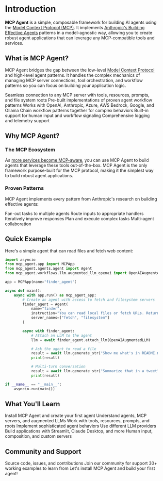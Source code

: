 # Introduction

**MCP Agent** is a simple, composable framework for building AI agents using the [Model Context Protocol (MCP)](https://modelcontextprotocol.io/introduction). It implements [Anthropic's Building Effective Agents](https://www.anthropic.com/research/building-effective-agents) patterns in a model-agnostic way, allowing you to create robust agent applications that can leverage any MCP-compatible tools and services.

## What is MCP Agent?

MCP Agent bridges the gap between the low-level [Model Context Protocol](https://modelcontextprotocol.io/introduction) and high-level agent patterns. It handles the complex mechanics of managing MCP server connections, tool orchestration, and workflow patterns so you can focus on building your application logic.

<CardGroup cols={2}>
  <Card title="MCP Integration" icon="link">
    Seamless connection to any MCP server with tools, resources, prompts, and file system roots
  </Card>
  <Card title="Agent Patterns" icon="brain">
    Pre-built implementations of proven agent workflow patterns
  </Card>
  <Card title="Model Agnostic" icon="refresh">
    Works with OpenAI, Anthropic, Azure, AWS Bedrock, Google, and Ollama
  </Card>
  <Card title="Composable" icon="puzzle-piece">
    Chain workflow patterns together for complex behaviors
  </Card>
  <Card title="Human-in-the-Loop" icon="hand">
    Built-in support for human input and workflow signaling
  </Card>
  <Card title="Observable" icon="chart-line">
    Comprehensive logging and telemetry support
  </Card>
</CardGroup>

## Why MCP Agent?

### The MCP Ecosystem

As [more services become MCP-aware](https://github.com/punkpeye/awesome-mcp-servers), you can use MCP Agent to build agents that leverage these tools out-of-the-box. MCP Agent is the only framework purpose-built for the MCP protocol, making it the simplest way to build robust agent applications.

### Proven Patterns

MCP Agent implements every pattern from Anthropic's research on building effective agents:

<CardGroup cols={3}>
  <Card title="Parallel Processing" icon="diagram-split">
    Fan-out tasks to multiple agents
  </Card>
  <Card title="Router" icon="route">
    Route inputs to appropriate handlers
  </Card>
  <Card title="Evaluator-Optimizer" icon="arrows-rotate">
    Iteratively improve responses
  </Card>
  <Card title="Orchestrator-Workers" icon="users">
    Plan and execute complex tasks
  </Card>
  <Card title="Swarm" icon="hexagon">
    Multi-agent collaboration
  </Card>
</CardGroup>

## Quick Example

Here's a simple agent that can read files and fetch web content:

```python
import asyncio
from mcp_agent.app import MCPApp
from mcp_agent.agents.agent import Agent
from mcp_agent.workflows.llm.augmented_llm_openai import OpenAIAugmentedLLM

app = MCPApp(name="finder_agent")

async def main():
    async with app.run() as mcp_agent_app:
        # Create an agent with access to fetch and filesystem servers
        finder_agent = Agent(
            name="finder",
            instruction="You can read local files or fetch URLs. Return the requested information when asked.",
            server_names=["fetch", "filesystem"]
        )

        async with finder_agent:
            # Attach an LLM to the agent
            llm = await finder_agent.attach_llm(OpenAIAugmentedLLM)

            # Ask the agent to read a file
            result = await llm.generate_str("Show me what's in README.md")
            print(result)

            # Multi-turn conversation
            result = await llm.generate_str("Summarize that in a tweet")
            print(result)

if __name__ == "__main__":
    asyncio.run(main())
```

## What You'll Learn

<Steps>
  <Step title="Get Started">
    Install MCP Agent and create your first agent
  </Step>
  <Step title="Core Concepts">
    Understand agents, MCP servers, and augmented LLMs
  </Step>
  <Step title="MCP Protocol">
    Work with tools, resources, prompts, and roots
  </Step>
  <Step title="Workflow Patterns">
    Implement sophisticated agent behaviors
  </Step>
  <Step title="Model Providers">
    Use different LLM providers
  </Step>
  <Step title="Integrations">
    Build applications with Streamlit, Claude Desktop, and more
  </Step>
  <Step title="Advanced Features">
    Human input, composition, and custom servers
  </Step>
</Steps>

## Community and Support

<CardGroup cols={3}>
  <Card title="GitHub" icon="github" href="https://github.com/lastmile-ai/mcp-agent">
    Source code, issues, and contributions
  </Card>
  <Card title="Discord" icon="discord" href="https://lmai.link/discord/mcp-agent">
    Join our community for support
  </Card>
  <Card title="Examples" icon="code" href="https://github.com/lastmile-ai/mcp-agent/tree/main/examples">
    30+ working examples to learn from
  </Card>
</CardGroup>

<Card title="Ready to Get Started?" icon="rocket" href="/installation">
  Let's install MCP Agent and build your first agent!
</Card>